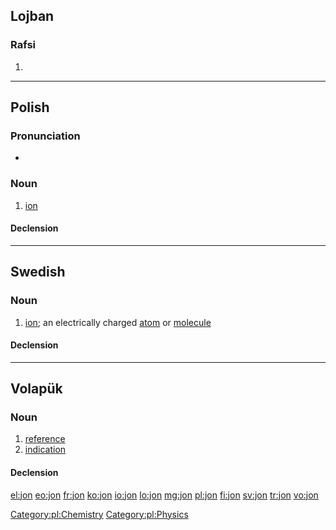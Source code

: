 {{also|jón|jön|Jon|Jón|Jon.}}
==Lojban==

===Rafsi===
{{jbo-rafsi}}

# {{rafsi of|jorne}}

----

==Polish==
{{wikipedia|lang=pl}}

===Pronunciation===
* {{audio|Pl-jon.ogg|audio}}

===Noun===
{{pl-noun|m}}

# [[ion]]

====Declension====
{{pl-decl-noun
|jon|jony
|jonu|jonów
|jonowi|jonom
|jon|jony
|jonem|jonami
|jonie|jonach
|jonie|jony
}}

[[Category:pl:Chemistry]]
[[Category:pl:Physics]]

----

==Swedish==

===Noun===
{{sv-noun|g=c}}

# {{chemistry|lang=sv}} [[ion]]; an electrically charged [[atom]] or [[molecule]]

====Declension====
{{sv-noun-reg-er}}

----

==Volapük==

===Noun===
{{vo-noun}}

# [[reference]]
# [[indication]]

====Declension====
{{vo-decl-noun}}

[[el:jon]]
[[eo:jon]]
[[fr:jon]]
[[ko:jon]]
[[io:jon]]
[[lo:jon]]
[[mg:jon]]
[[pl:jon]]
[[fi:jon]]
[[sv:jon]]
[[tr:jon]]
[[vo:jon]]